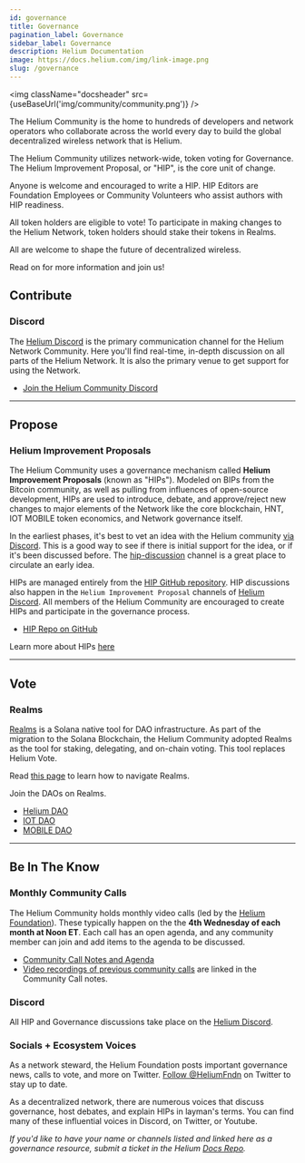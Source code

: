 ```yaml
---
id: governance
title: Governance
pagination_label: Governance
sidebar_label: Governance
description: Helium Documentation
image: https://docs.helium.com/img/link-image.png
slug: /governance
---
```



<img className="docsheader" src={useBaseUrl('img/community/community.png')} />

The Helium Community is the home to hundreds of developers and network operators who collaborate
across the world every day to build the global decentralized wireless network that is Helium.

The Helium Community utilizes network-wide, token voting for Governance. The Helium Improvement
Proposal, or "HIP", is the core unit of change.

Anyone is welcome and encouraged to write a HIP. HIP Editors are Foundation Employees or Community
Volunteers who assist authors with HIP readiness.

All token holders are eligible to vote! To participate in making changes to the Helium Network,
token holders should stake their tokens in Realms.

All are welcome to shape the future of decentralized wireless.

Read on for more information and join us!

## Contribute

### Discord

The [Helium Discord][discord] is the primary communication channel for the Helium Network Community.
Here you'll find real-time, in-depth discussion on all parts of the Helium Network. It is also the
primary venue to get support for using the Network.

- [Join the Helium Community Discord][discord]

---

## Propose

### Helium Improvement Proposals

The Helium Community uses a governance mechanism called **Helium Improvement Proposals** (known as
"HIPs"). Modeled on BIPs from the Bitcoin community, as well as pulling from influences of
open-source development, HIPs are used to introduce, debate, and approve/reject new changes to major
elements of the Network like the core blockchain, HNT, IOT MOBILE token economics, and Network
governance itself.

In the earliest phases, it's best to vet an idea with the Helium community [via Discord][discord].
This is a good way to see if there is initial support for the idea, or if it's been discussed
before. The [hip-discussion][discord-hip] channel is a great place to circulate an early idea.

HIPs are managed entirely from the [HIP GitHub repository][github-hip]. HIP discussions also happen
in the `Helium Improvement Proposal` channels of [Helium Discord][discord]. All members of the
Helium Community are encouraged to create HIPs and participate in the governance process.

- [HIP Repo on GitHub][github-hip]

Learn more about HIPs [here][hip-docs]

---

## Vote

### Realms

[Realms][realms] is a Solana native tool for DAO infrastructure. As part of the migration to the
Solana Blockchain, the Helium Community adopted Realms as the tool for staking, delegating, and
on-chain voting. This tool replaces Helium Vote.

Read [this page][realms-tutorial] to learn how to navigate Realms.

Join the DAOs on Realms.

- [Helium DAO][helium-dao]
- [IOT DAO][iot-dao]
- [MOBILE DAO][mobile-dao]

---

## Be In The Know

### Monthly Community Calls

The Helium Community holds monthly video calls (led by the [Helium Foundation][foundation]). These
typically happen on the the **4th Wednesday of each month at Noon ET**. Each call has an open
agenda, and any community member can join and add items to the agenda to be discussed.

- [Community Call Notes and Agenda][community-call-notes]
- [Video recordings of previous community calls][community-call-video] are linked in the Community
  Call notes.

### Discord

All HIP and Governance discussions take place on the [Helium Discord][discord].

### Socials + Ecosystem Voices

As a network steward, the Helium Foundation posts important governance news, calls to vote, and more
on Twitter. [Follow @HeliumFndn][foundation-twitter] on Twitter to stay up to date.

As a decentralized network, there are numerous voices that discuss governance, host debates, and
explain HIPs in layman's terms. You can find many of these influential voices in Discord, on
Twitter, or Youtube.

_If you'd like to have your name or channels listed and linked here as a governance resource, submit
a ticket in the Helium [Docs Repo][docs-issues]._

[discord]: https://discord.gg/helium
[docs-issues]: https://github.com/helium/docs/issues
[community-call-notes]:
  https://docs.google.com/document/d/1bMm2alBigBj3detA775Dn0Gz9UM5XczAeK9vnjBB3l0
[community-call-video]: https://helium.foundation/community-call
[foundation]: https://www.helium.foundation
[helium-dao]: https://www.realms.heliumvote.com/dao/hnt
[iot-dao]: https://www.realms.heliumvote.com/dao/iot
[mobile-dao]: https://www.realms.heliumvote.com/dao/mobile
[realms]: https://app.realms.today/
[realms-tutorial]: /vote-escrow/realms
[github-hip]: https://github.com/helium/HIP
[discord-hip]: discord://discord.com/channels/404106811252408320/730243559873052754
[hip-docs]: /hip
[foundation-twitter]: https://twitter.com/HeliumFndn
